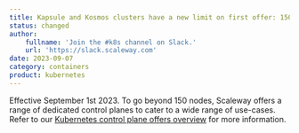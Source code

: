```yaml
---
title: Kapsule and Kosmos clusters have a new limit on first offer: 150 nodes maximum
status: changed
author:
    fullname: 'Join the #k8s channel on Slack.'
    url: 'https://slack.scaleway.com'
date: 2023-09-07
category: containers
product: kubernetes
---
```


Effective September 1st 2023. To go beyond 150 nodes, Scaleway offers a range of dedicated control planes to cater to a wide range of use-cases. Refer to our [Kubernetes control plane offers overview](https://www.scaleway.com/en/docs/containers/kubernetes/reference-content/kubernetes-control-plane-offers/) for more information.

